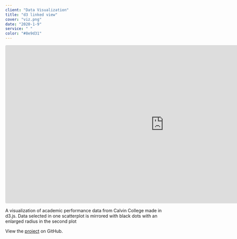 ```yaml
---
client: "Data Visualization"
title: "d3 linked view"
cover: "viz.png"
date: "2020-1-9"
service: " "
color: "#8e9d31"
---
```


<iframe
     src="https://codesandbox.io/embed/intro-d3-8uhs1?autoresize=1&fontsize=14&theme=dark&view=preview"
     style="width:1000px; height:500px; border:0; border-radius: 4px; overflow:hidden;"
     title="intro-d3"
     allow="geolocation; microphone; camera; midi; vr; accelerometer; gyroscope; payment; ambient-light-sensor; encrypted-media; usb"
     sandbox="allow-modals allow-forms allow-popups allow-scripts allow-same-origin"
   ></iframe>

A visualization of academic performance data from Calvin College made in d3.js. Data selected in one scatterplot is mirrored with black dots with an enlarged radius in the second plot


View the [project](https://github.com/sambeebe/d3-linked-view "Example") on GitHub.
